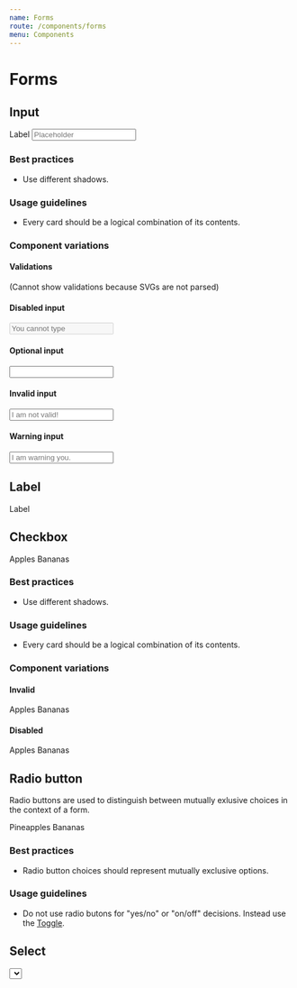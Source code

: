 ```yaml
---
name: Forms
route: /components/forms
menu: Components
---
```



# Forms

## Input

<Playground>
  <Fragment>
    <Label htmlFor="name">Label</Label>
    <Input name="input" id="input" placeholder="Placeholder" />
  </Fragment>
</Playground>

### Best practices
- Use different shadows.

### Usage guidelines
- Every card should be a logical combination of its contents.

### Component variations

#### Validations
(Cannot show validations because SVGs are not parsed)

#### Disabled input
<Playground>
  <Input name="input" id="input" disabled placeholder="You cannot type"/>
</Playground>

#### Optional input
<Playground>
  <Input name="input" id="input" optional />
</Playground>

#### Invalid input
<Playground>
  <Input name="input" id="input" invalid placeholder="I am not valid!" />
</Playground>

#### Warning input
<Playground>
  <Input name="input" id="input" hasWarning placeholder="I am warning you." />
</Playground>

## Label

<Playground>
  <Label htmlFor="name">Label</Label>
</Playground>

## Checkbox

<Playground>
  <Fragment>
    <Checkbox name="fruit" value="apples" id="apples" checked>
      <Label htmlFor="apples">Apples</Label>
    </Checkbox>
    <Checkbox name="fruit" value="bananas" id="bananas">
      <Label htmlFor="bananas">Bananas</Label>
    </Checkbox>
  </Fragment>
</Playground>

### Best practices
- Use different shadows.

### Usage guidelines
- Every card should be a logical combination of its contents.

### Component variations

#### Invalid
<Playground>
  <Fragment>
    <Checkbox name="fruit" value="apples" id="apples" invalid checked>
      <Label htmlFor="apples">Apples</Label>
    </Checkbox>
    <Checkbox name="fruit" value="bananas" id="bananas" invalid>
      <Label htmlFor="bananas">Bananas</Label>
    </Checkbox>
  </Fragment>
</Playground>

#### Disabled
<Playground>
  <Fragment>
    <Checkbox name="fruit" value="apples" id="apples" disabled checked>
      <Label htmlFor="apples">Apples</Label>
    </Checkbox>
    <Checkbox name="fruit" value="bananas" id="bananas" disabled>
      <Label htmlFor="bananas">Bananas</Label>
    </Checkbox>
  </Fragment>
</Playground>

## Radio button
Radio buttons are used to distinguish between mutually exlusive choices
in the context of a form.

<Playground>
  <Fragment>
    <RadioButton name="fruit" value="true" id="pineapples" checked>
      <Label htmlFor="pineapples">Pineapples</Label>
    </RadioButton>
    <RadioButton name="fruit" value="bananas" id="bananas">
      <Label htmlFor="bananas">Bananas</Label>
    </RadioButton>
  </Fragment>
</Playground>

### Best practices
- Radio button choices should represent mutually exclusive options.

### Usage guidelines
- Do not use radio butons for "yes/no" or "on/off" decisions. Instead use
  the [Toggle](/components/toggle).

## Select

<Playground>
  <Select options = {[
    {
      label: "Option 1",
      value: 1
    },
    {
      label: "Option 2",
      value: 2
    },
    {
      label: "Option 3",
      value: 3
    }
  ]} />
</Playground>

### Best practices
- Use different shadows.

### Usage guidelines
- Every card should be a logical combination of its contents.

### Component variations

## Textarea

<Playground>
  <TextArea value="Howdy from the textarea"/>
</Playground>

### Best practices

### Usage guidelines

### Component variations

The textarea component can take all the same variations as the Input component,
namely being `optional`, `disabled`, `invalid`, or `showWarning`.
